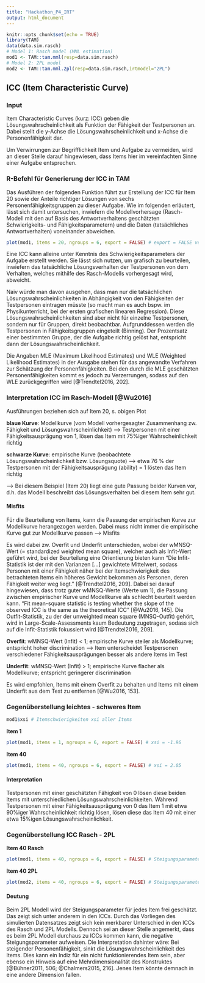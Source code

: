 ```yaml
---
title: "Hackathon_P4_IRT"
output: html_document
---
```


```r
knitr::opts_chunk$set(echo = TRUE)
library(TAM)
data(data.sim.rasch)
# Model 1: Rasch model (MML estimation)
mod1 <- TAM::tam.mml(resp=data.sim.rasch)
# Model 2: 2PL model
mod2 <- TAM::tam.mml.2pl(resp=data.sim.rasch,irtmodel="2PL")
```

## ICC (Item Characteristic Curve)

### Input
           
Item Characteristic Curves (kurz: ICC) geben die Lösungswahrscheinlichkeit als Funktion der Fähigkeit der Testpersonen an. Dabei stellt die y-Achse die Lösungswahrscheinlichkeit und x-Achse die Personenfähigkeit dar. 

Um Verwirrungen zur Begrifflichkeit Item und Aufgabe zu vermeiden, wird an dieser Stelle darauf hingewiesen, dass Items hier im vereinfachten Sinne einer Aufgabe entsprechen.

### R-Befehl für Generierung der ICC in TAM

Das Ausführen der folgenden Funktion führt zur Erstellung der ICC für Item 20 sowie der Anteile richtiger Lösungen von sechs Personenfähigkeitsgruppen zu dieser Aufgabe. Wie im folgenden erläutert, lässt sich damit untersuchen, inwiefern die Modellvorhersage (Rasch-Modell mit den auf Basis des Antwortverhaltens geschätzten Schwierigkeits- und Fähigkeitsparametern) und die Daten (tatsächliches Antwortverhalten) voneinander abweichen.

```r
plot(mod1, items = 20, ngroups = 6, export = FALSE) # export = FALSE verhindert separates Abspeichern der .png-Datei
```

Eine ICC kann alleine unter Kenntnis des Schwierigkeitsparameters der Aufgabe erstellt werden. Sie lässt sich nutzen, um grafisch zu beurteilen, inwiefern das tatsächliche Lösungsverhalten der Testpersonen von dem Verhalten, welches mithilfe des Rasch-Modells vorhergesagt wird, abweicht.

Naiv würde man davon ausgehen, dass man nur die tatsächlichen Lösungswahrscheinlichkeiten in Abhängigkeit von den Fähigkeiten der Testpersonen eintragen müsste (so macht man es auch bspw. im Physikunterricht, bei der ersten grafischen linearen Regression). Diese Lösungswahrscheinlichkeiten sind aber nicht für einzelne Testpersonen, sondern nur für Gruppen, direkt beobachtbar. Aufgrunddessen werden die Testpersonen in Fähigkeitsgruppen eingeteilt (Binning). Der Prozentsatz einer bestimmten Gruppe, der die Aufgabe richtig gelöst hat, entspricht dann der Lösungswahrscheinlichkeit.

Die Angaben MLE (Maximum Likelihood Estimates) und WLE (Weighted Likelihood Estimates) in der Ausgabe stehen für das angewandte Verfahren zur Schätzung der Personenfähigkeiten. Bei den durch die MLE geschätzten Personenfähigkeiten kommt es jedoch zu Verzerrungen, sodass auf den WLE zurückgegriffen wird [@Trendtel2016, 202].

### Interpretation ICC im Rasch-Modell [@Wu2016]

Ausführungen beziehen sich auf Item 20, s. obigen Plot

<b>blaue Kurve</b>: Modellkurve (vom Modell vorhergesagter Zusammenhang zw. Fähigkeit und Lösungswahrscheinlichkeit) --> Testpersonen mit einer Fähigkeitsausprägung von 1, lösen das Item mit 75%iger Wahrscheinlichkeit richtig

<b>schwarze Kurve</b>: empirische Kurve (beobachtete Lösungswahrscheinlichkeit bzw. Lösungsquote) --> etwa 76 % der Testpersonen mit der Fähigkeitsausprägung (ability) = 1 lösten das Item richtig

--> Bei diesem Beispiel (Item 20) liegt eine gute Passung beider Kurven vor, d.h. das Modell beschreibt das Lösungsverhalten bei diesem Item sehr gut.

#### Misfits

Für die Beurteilung von Items, kann die Passung der empirischen Kurve zur Modellkurve herangezogen werden. Dabei muss nicht immer die empirische Kurve gut zur Modellkurve passen --> Misfits

Es wird dabei zw. Overfit und Underfit unterschieden, wobei der wMNSQ-Wert (= standardized weighted mean square), welcher auch als Infit-Wert geführt wird, bei der Beurteilung eine Orientierung bieten kann "Die Infit-Statistik ist der mit den Varianzen [...] gewichtete Mittelwert, sodass Personen mit einer Fähigkeit näher bei der Itemschwierigkeit des betrachteten Items ein höheres Gewicht bekommen als Personen, deren Fähigkeit weiter weg liegt." [@Trendtel2016, 209]. Dabei sei darauf hingewiesen, dass trotz guter wMNSQ-Werte (Werte um 1), die Passung zwischen empirischer Kurve und Modellkurve als schlecht beurteilt werden kann. "Fit mean-square statistic is testing whether the slope of the observed ICC is the same as the theoretical ICC” [@Wu2016, 145]. Die Outfit-Statistik, zu der der unweighted mean square (MNSQ-Outfit) gehört, wird in Large-Scale-Assessments kaum Bedeutung zugetragen, sodass sich auf die Infit-Statistik fokussiert wird [@Trendtel2016, 209].

<b>Overfit</b>: wMNSQ-Wert (Infit) < 1; empirische Kurve steiler als Modellkurve; entspricht hoher discrimination --> Item unterscheidet Testpersonen verschiedener Fähigkeitsausprägungen besser als andere Items im Test

<b>Underfit</b>: wMNSQ-Wert (Infit) > 1; empirische Kurve flacher als Modellkurve; entspricht geringerer discrimination

Es wird empfohlen, Items mit einem Overfit zu behalten und Items mit einem Underfit aus dem Test zu entfernen [@Wu2016, 153].


### Gegenüberstellung leichtes - schweres Item

```r
mod1$xsi # Itemschwierigkeiten xsi aller Items
```

<b>Item 1</b>

```r
plot(mod1, items = 1, ngroups = 6, export = FALSE) # xsi = -1.96
```

<b>Item 40</b>

```r
plot(mod1, items = 40, ngroups = 6, export = FALSE) # xsi = 2.05
```

#### Interpretation

Testpersonen mit einer geschätzten Fähigkeit von 0 lösen diese beiden Items mit unterschiedlichen Lösungswahrscheinlichkeiten. Während Testpersonen mit einer Fähigkeitsausprägung von 0 das Item 1 mit etwa 90%iger Wahrscheinlichkeit richtig lösen, lösen diese das Item 40 mit einer etwa 15%igen Lösungswahrscheinlichkeit.

### Gegenüberstellung ICC Rasch - 2PL

<b>Item 40 Rasch</b>

```r
plot(mod1, items = 40, ngroups = 6, export = FALSE) # Steigungsparameter = 1
```

<b>Item 40 2PL</b>
```r
plot(mod2, items = 40, ngroups = 6, export = FALSE) # Steigungsparameter frei geschätzt
```

#### Deutung

Beim 2PL Modell wird der Steigungsparameter für jedes Item frei geschätzt. Das zeigt sich unter anderem in den ICCs. Durch das Vorliegen des simulierten Datensatzes zeigt sich kein merkbarer Unterschied in den ICCs des Rasch und 2PL Modells. Dennoch sei an dieser Stelle angemerkt, dass es beim 2PL Modell durchaus zu ICCs kommen kann, die negative Steigungsparameter aufweisen. Die Interpretation dahinter wäre: Bei steigender Personenfähigkeit, sinkt die Lösungswahrscheinlichkeit des Items. Dies kann ein Indiz für ein nicht funktionierendes Item sein, aber ebenso ein Hinweis auf eine Mehrdimensionalität des Konstruktes [@Bühner2011, 506; @Chalmers2015, 216]. Jenes Item könnte demnach in eine andere Dimension fallen.
